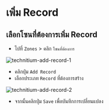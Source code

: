# เพิ่ม Record

## เลือกโซนที่ต้องการเพิ่ม Record

- ไปที่ `Zones` > คลิก `โซนที่ต้องการ`

![technitium-add-record-1](/assets/technitium/technitium-add-record-1.png)

- คลิกปุ่ม `Add Record`
- เลือกประเภท `Record` ที่ต้องการสร้าง

![technitium-add-record-2](/assets/technitium/technitium-add-record-2.png)

- จากนั้นคลิกปุ่ม `Save` เพื่อบันทึกการเปลี่ยนแปลง
